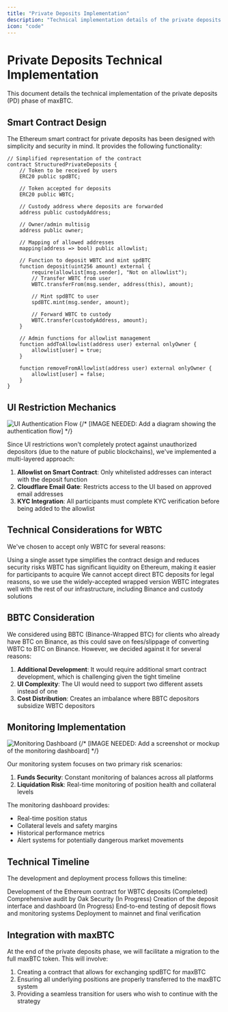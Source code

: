 ```yaml
---
title: "Private Deposits Implementation"
description: "Technical implementation details of the private deposits phase"
icon: "code"
---
```


# Private Deposits Technical Implementation

This document details the technical implementation of the private deposits (PD) phase of maxBTC.

## Smart Contract Design

The Ethereum smart contract for private deposits has been designed with simplicity and security in mind. It provides the following functionality:

```solidity
// Simplified representation of the contract
contract StructuredPrivateDeposits {
    // Token to be received by users
    ERC20 public spdBTC;
    
    // Token accepted for deposits
    ERC20 public WBTC;
    
    // Custody address where deposits are forwarded
    address public custodyAddress;
    
    // Owner/admin multisig
    address public owner;
    
    // Mapping of allowed addresses
    mapping(address => bool) public allowlist;
    
    // Function to deposit WBTC and mint spdBTC
    function deposit(uint256 amount) external {
        require(allowlist[msg.sender], "Not on allowlist");
        // Transfer WBTC from user
        WBTC.transferFrom(msg.sender, address(this), amount);
        
        // Mint spdBTC to user
        spdBTC.mint(msg.sender, amount);
        
        // Forward WBTC to custody
        WBTC.transfer(custodyAddress, amount);
    }
    
    // Admin functions for allowlist management
    function addToAllowlist(address user) external onlyOwner {
        allowlist[user] = true;
    }
    
    function removeFromAllowlist(address user) external onlyOwner {
        allowlist[user] = false;
    }
}
```

## UI Restriction Mechanics

<img src="/images/ui-auth-flow.png" alt="UI Authentication Flow" />
{/* [IMAGE NEEDED: Add a diagram showing the authentication flow] */}

Since UI restrictions won't completely protect against unauthorized depositors (due to the nature of public blockchains), we've implemented a multi-layered approach:

1. **Allowlist on Smart Contract**: Only whitelisted addresses can interact with the deposit function
2. **Cloudflare Email Gate**: Restricts access to the UI based on approved email addresses
3. **KYC Integration**: All participants must complete KYC verification before being added to the allowlist

## Technical Considerations for WBTC

We've chosen to accept only WBTC for several reasons:

<AccordionGroup>
  <Accordion title="Standardization">
    Using a single asset type simplifies the contract design and reduces security risks
  </Accordion>
  
  <Accordion title="Liquidity">
    WBTC has significant liquidity on Ethereum, making it easier for participants to acquire
  </Accordion>
  
  <Accordion title="Legal Considerations">
    We cannot accept direct BTC deposits for legal reasons, so we use the widely-accepted wrapped version
  </Accordion>
  
  <Accordion title="Compatibility">
    WBTC integrates well with the rest of our infrastructure, including Binance and custody solutions
  </Accordion>
</AccordionGroup>

## BBTC Consideration

We considered using BBTC (Binance-Wrapped BTC) for clients who already have BTC on Binance, as this could save on fees/slippage of converting WBTC to BTC on Binance. However, we decided against it for several reasons:

1. **Additional Development**: It would require additional smart contract development, which is challenging given the tight timeline
2. **UI Complexity**: The UI would need to support two different assets instead of one
3. **Cost Distribution**: Creates an imbalance where BBTC depositors subsidize WBTC depositors

## Monitoring Implementation

<img src="/images/monitoring-dashboard.png" alt="Monitoring Dashboard" />
{/* [IMAGE NEEDED: Add a screenshot or mockup of the monitoring dashboard] */}

Our monitoring system focuses on two primary risk scenarios:

1. **Funds Security**: Constant monitoring of balances across all platforms
2. **Liquidation Risk**: Real-time monitoring of position health and collateral levels

The monitoring dashboard provides:
- Real-time position status
- Collateral levels and safety margins
- Historical performance metrics
- Alert systems for potentially dangerous market movements

## Technical Timeline

The development and deployment process follows this timeline:

<Steps>
  <Step title="Smart Contract Development & Testing">
    Development of the Ethereum contract for WBTC deposits (Completed)
  </Step>
  <Step title="Security Audit">
    Comprehensive audit by Oak Security (In Progress)
  </Step>
  <Step title="UI Development">
    Creation of the deposit interface and dashboard (In Progress)
  </Step>
  <Step title="Integration Testing">
    End-to-end testing of deposit flows and monitoring systems
  </Step>
  <Step title="Deployment & Verification">
    Deployment to mainnet and final verification
  </Step>
</Steps>

## Integration with maxBTC

At the end of the private deposits phase, we will facilitate a migration to the full maxBTC token. This will involve:

1. Creating a contract that allows for exchanging spdBTC for maxBTC
2. Ensuring all underlying positions are properly transferred to the maxBTC system
3. Providing a seamless transition for users who wish to continue with the strategy 